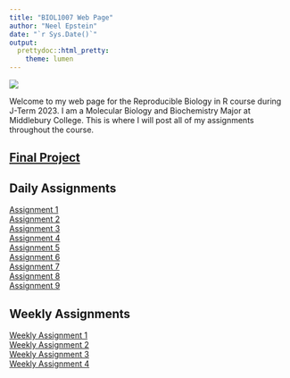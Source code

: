 ```yaml
---
title: "BIOL1007 Web Page"
author: "Neel Epstein"
date: "`r Sys.Date()`"
output:
  prettydoc::html_pretty:
    theme: lumen
---
```

![](Proctor.jpeg)

Welcome to my web page for the Reproducible Biology in R course during J-Term 2023. I am a Molecular Biology and Biochemistry Major at Middlebury College. This is where I will post all of my assignments throughout the course.

## [Final Project](Final_Project.html)

## Daily Assignments
[Assignment 1](Assignment_1.html)  
[Assignment 2](Assignment_2.html)  
[Assignment 3](Assignment_3.html)  
[Assignment 4](Assignment_4.html)  
[Assignment 5](Assignment_5.html)  
[Assignment 6](Assignment_6.html)  
[Assignment 7](Assignment_7.html)  
[Assignment 8](Assignment_8.html)  
[Assignment 9](Assignment_9.html)  

## Weekly Assignments
[Weekly Assignment 1](Weekly_Assignment_1.html)  
[Weekly Assignment 2](Weekly_Assignment_2.html)  
[Weekly Assignment 3](Weekly_Assignment_3.html)  
[Weekly Assignment 4](Weekly_Assignment_4.html)  

